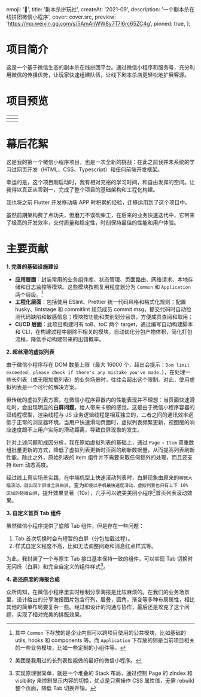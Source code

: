 
  emoji: '🚗',
  title: '剧本杀拼玩社',
  createAt: '2021-09',
  description: '一个剧本杀在线拼团微信小程序',
  cover: cover.src,
  preview: 'https://mp.weixin.qq.com/s/5AmAnWW8y7T7l6rc65ZC4g',
  pinned: true,
};

# 项目简介

这是一个基于微信生态的剧本杀在线拼团平台。通过微信小程序和服务号，充分利用微信的传播优势，让玩家快速组建队伍，让线下剧本杀店更轻松地扩展客源。

# 项目预览






|    <TableImage src={home.src} alt='首页'/>    |    <TableImage src={me.src} alt='我的'/>     |
| :-------------------------------------------: | :------------------------------------------: |
| <TableImage src={nearby.src} alt='附近的团'/> | <TableImage src={share.src} alt='拼车详情'/> |

# 幕后花絮

这是我的第一个微信小程序项目，也是一次全新的挑战：在此之前我并未系统的学习过网页开发（HTML、CSS、Typescript）和任何前端开发框架。

幸运的是，这个项目刚启动时，我有相对充裕的学习时间，和自由发挥的空间。让我得以真正从零到一，完成了整个项目的基础架构和工程化构建。

我也将之前 Flutter 开发移动端 APP 时积累的经验，迁移运用到了这个项目中。

虽然前期架构费了点功夫，但磨刀不误砍柴工，在后来的业务快速迭代中，它带来了极高的开发效率，交付质量和稳定性，时刻保持最佳的性能和用户体验。

# 主要贡献

**1. 完善的基础设施建设**

- **应用层面**：封装常用的业务组件库、状态管理、页面路由、网络请求、本地存储和日志监控等模块。这些模块按照复用程度划分为 `Common` 和 `Application` 两个层级。[^1]
- **工程化层面**：包括使用 ESlint、Prettier 统一代码风格和格式化规则；配置 husky、lintstage 和 commitlint 规范成员 commit msg，提交代码时自动检测代码缺陷和敏感信息；模块按功能和类别划分目录，方便成员查阅和取用；
- **CI/CD 层面**：此项目构建时有 toB、toC 两个 target，通过编写自动构建脚本和 CLI，在构建过程中剔除不相关的模块，自动优化分包产物体积，简化打包流程，降低手动构建带来的出错概率。

**2. 超丝滑的虚拟列表**

由于微信小程序存在 DOM 数量上限（最大 16000 个，超出会提示：`Dom limit exceeded, please check if there's any mistake you've made.`），在处理一些长列表（或无限加载列表）的业务场景时，往往会超出这个限制。对此，使用虚拟列表是一个可行的解决方案。

但传统的虚拟列表方案，在微信小程序容器内的性能表现并不理想：当页面快速滑动时，会出现明显的**白屏问题**，给人带来卡顿的感觉。这是由于微信小程序容器的双线程模型，渲染线程与 JS 业务逻辑线程是相互独立的，二者之间的通讯效率远低于正常的浏览器环境。当用户快速滑动页面时，虚拟列表频繁更新，视图层的响应速度跟不上用户实际的滑动距离，导致白屏现象的发生。

针对上述问题和成因分析，我在原始虚拟列表的基础上，通过 `Page` + `Item` 双重数组批量更新的方式，降低了虚拟列表更新时页面的刷新数据量，从而提高列表刷新性能。除此之外，原始列表的 item 组件并不需要采取任何额外的处理，而且还支持 item 动态高度。

经过线上真实场景实践，在中端机型上快速滚动列表时，白屏现象由原来的`稍微大幅滚动，就出现半屏或全屏白屏`，变为`即使以手机最快速度滑动，虚拟列表也只有上下 10% 区域的轻微白屏`，提升效果显著（10x），几乎可以媲美美团小程序[^2]首页列表滚动效果。

**3. 自定义首页 Tab 组件**

虽然微信小程序提供了底部 Tab 组件，但是存在一些问题：

1. Tab 首次切换时会有短暂的白屏（分包加载过程）。
2. 样式自定义程度不高，比如无法调整间距和消息红点样式等。

为此，我封装了一个与原生 Tab 接口基本保持一致的组件，可以实现 Tab 切换时无闪烁（白屏）和完全自定义的组件样式[^3]。

**4. 高还原度的海报合成**

众所周知，在微信小程序里实时绘制分享海报是比较麻烦的。在我们的业务场景里，设计给出的分享海报图片包含行列，层叠，圆角，渐变等多种布局属性，相比其他的简单布局要复杂一些。经过和设计的沟通与协作，最后还是攻克了这个问题，实现了相对完美的排版效果。


<WrappedImage src={post.src} alt="分享海报" maxWidth="360px" />

[^1]: 其中 `Common` 下存放的是企业内部可以跨项目使用的公共模块，比如基础的 utils, hooks 和 components 等。而 `Application` 下存放的则是当前项目相关的一些业务模块，比如一些定制的小组件等。
[^2]: 美团是我用过的长列表性能做的最好的微信小程序。
[^3]: 实现原理很简单，就是一个堆叠的 Stack 布局，通过控制 Page 的 zIndex 和 visibility 来控制显示内容的切换，优点是只需操作 CSS 属性值，无需 rebuild 整个页面，降低 Tab 切换开销。
